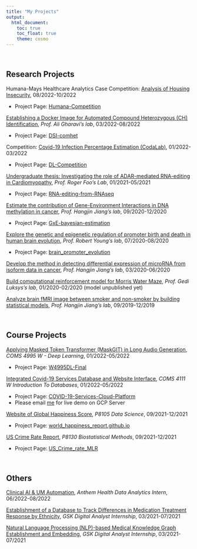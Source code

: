 ```yaml
---
title: "My Projects"
output: 
  html_document:
    toc: true
    toc_float: true
    theme: cosmo
---
```


<br>

## Research Projects

Humana-Mays Healthcare Analytics Case Competition: <u> [Analysis of Housing Insecurity](https://mays.tamu.edu/humana-tamu-analytics/)</u>, 08/2022-10/2022

* Project Page: [Humana-Competition](https://github.com/YiruGONG/Humana-competition)

<u>Establishing a Docker Image for Automated Compound Heterozygous (CH) Identification</u>, *Prof. Ali Gharavi’s lab*, 03/2022-08/2022

* Project Page: [DSI-comhet](https://github.com/YiruGONG/DSI-comhet)

Competition: <u> [Covid-19 Infection Percentage Estimation (CodaLab)](https://competitions.codalab.org/competitions/35575#learn_the_details)</u>, 01/2022-03/2022

* Project Page: [DL-Competition](https://github.com/BuddGao/DL-Competition)

<u>[Undergraduate thesis: Investigating the role of ADAR-mediated RNA-editing in Cardiomyopathy](./projects/RNAediting_Dissertation.pdf)</u>, *Prof. Roger Foo's Lab*, 01/2021-05/2021

* Project Page: [RNA-editing-from-RNAseq](https://github.com/YiruGONG/RNA-editing-from-RNAseq)

<u>Estimate the contribution of Gene-Environment Interactions in DNA methylation in cancer</u>, *Prof. Hangjin Jiang’s lab*, 09/2020-12/2020

* Project Page: [GxE-bayesian-estimation](https://github.com/YiruGONG/GxE-bayesian-estimation)

<u>[Explore the genetic and epigenetic regulation of promoter birth and death in human brain evolution](./projects/Report_YoungLab_yiru.pdf)</u>, *Prof. Robert Young’s lab*, 07/2020-08/2020

* Project Page: [brain_promoter_evolution](https://github.com/YiruGONG/brain_promoter_evolution)

<u>Develop the method in detecting differential expression of microRNA from isoform data in cancer</u>, *Prof. Hangjin Jiang’s lab*, 03/2020-06/2020

<u>Build computational reinforcement model for Morris Water Maze</u>, *Prof. Gedi Luksys's lab*, 01/2020-02/2020 (model unpublished yet)

<u>Analyze brain fMRI image between smoker and non-smoker by building statistical models</u>, *Prof. Hangjin Jiang’s lab*, 09/2019-12/2019

<br>

## Course Projects

<u>[Applying Masked Token Transformer (MaskGIT) in Long Audio Generation](https://github.com/HawkDukez/W4995DL-Final/blob/main/asset/poster-team6.pdf)</u>, *COMS 4995 W - Deep Learning*, 01/2022-05/2022

* Project Page: [W4995DL-Final](https://github.com/HawkDukez/W4995DL-Final)

<u>[Integrated Covid-19 Services Database and Website Interface](http://34.138.84.215:8111/)</u>, *COMS 4111 W Introduction To Databases*, 01/2022-05/2022

* Project Page: [COVID-19-Services-Cloud-Platform](https://github.com/Dantongtong/COVID-19-Services-Cloud-Platform)
* Please email [me](mailto:yg2832@cumc.columbia.edu) for live demo on GCP Server

<u>[Website of Global Happiness Score](https://yirugong.github.io/world_happiness_report.github.io/index.html)</u>, *P8105 Data Science*, 09/2021-12/2021

* Project Page: [
world_happiness_report.github.io](https://github.com/YiruGONG/world_happiness_report.github.io)

<u>[US Crime Rate Report](./projects/CR_Report.pdf)</u>, *P8130 Biostatistical Methods*, 09/2021-12/2021

* Project Page: [US_Crime_rate_MLR](https://github.com/YiruGONG/US_Crime_rate_MLR)

<br>

## Others

<u>Clinical AI & UM Automation</u>, *Anthem Health Data Analytics Intern*, 06/2022-08/2022

<u>Establishment of a Database to Track Differences in Medication Treatment Response by Ethnicity</u>, *GSK Digital Analyst Internship*, 03/2021-07/2021

<u>Natural Language Processing (NLP)-based Medical Knowledge Graph Establishment and Embedding</u>, *GSK Digital Analyst Internship*, 03/2021-07/2021